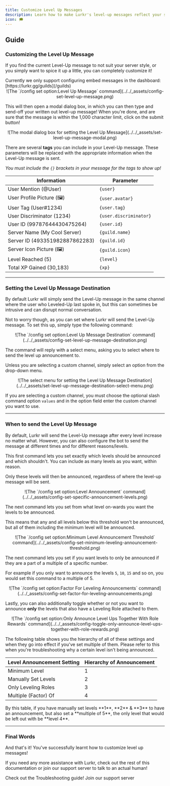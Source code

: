 ```yaml
---
title: Customize Level Up Messages
description: Learn how to make Lurkr's level-up messages reflect your server's personality.
icon: 🗯️
---
```





## Guide

### Customizing the Level Up Message

If you find the current Level-Up message to not suit your server style, or you simply want to spice it up a little, you can completely customize it!

<Callout type="info" title="You can also use Embed Messages to congratulate your members!">
Currently we only support configuring embed messages in the dashboard: [https://lurkr.gg/guilds](/guilds)
</Callout>

<center>
	![The `/config set option:Level Up Message` command](../../_assets/config-set-level-up-message.png)
</center>

This will then open a modal dialog box, in which you can then type and send-off your written out level-up message! When you're done, and are sure that the message is within the 1,000 character limit, click on the submit button!

<center>
	![The modal dialog box for setting the Level Up Message](../../_assets/set-level-up-message-modal.png)
</center>

There are several **tags** you can include in your Level-Up message. These parameters will be replaced with the appropriate information when the Level-Up message is sent.

_You must include the `{}` brackets in your message for the tags to show up!_

| Information                    | Parameter              |
|--------------------------------|------------------------|
| User Mention (@User)           | `{user}`               |
| User Profile Picture (🖼️)     | `{user.avatar}`        |
| User Tag (User#1234)           | `{user.tag}`           |
| User Discriminator (1234)      | `{user.discriminator}` |
| User ID (99787644430475264)    | `{user.id}`            |
| Server Name (My Cool Server)   | `{guild.name}`         |
| Server ID (493351982887862283) | `{guild.id}`           |
| Server Icon Picture (🖼️)      | `{guild.icon}`         |
| Level Reached (5)              | `{level}`              |
| Total XP Gained (30,183)       | `{xp}`                 |

***

### Setting the Level Up Message Destination

By default Lurkr will simply send the Level-Up message in the same channel where the user who Leveled-Up last spoke in, but this can sometimes be intrusive and can disrupt normal conversation.

Not to worry though, as you can set where Lurkr will send the Level-Up message. To set this up, simply type the following command:

<center>
	![The `/config set option:Level Up Message Destination` command](../../_assets/config-set-level-up-message-destination.png)
</center>

The command will reply with a select menu, asking you to select where to send the level up announcement to.

Unless you are selecting a custom channel, simply select an option from the drop-down menu.

<center>
	![The select menu for setting the Level Up Message Destination](../../_assets/set-level-up-message-destination-select-menu.png)
</center>

If you are selecting a custom channel, you must choose the optional slash command option `values` and in the option field enter the custom channel you want to use.

***

### When to send the Level Up Message

By default, Lurkr will send the Level-Up message after every level increase no matter what. However, you can also configure the bot to send the message at different times and for different reasons/levels.&#x20;

This first command lets you set exactly which levels should be announced and which shouldn't. You can include as many levels as you want, within reason.

Only these levels will then be announced, regardless of where the level-up message will be sent.

<center>
	![The `/config set option:Level Announcement` command](../../_assets/config-set-specific-announcement-levels.png)
</center>

The next command lets you set from what level on-wards you want the levels to be announced.

This means that any and all levels below this threshold won't be announced, but all of them including the minimum level will be announced.

<center>
	![The `/config set option:Minimum Level Announcement Threshold` command](../../_assets/config-set-minimum-leveling-announcement-threshold.png)
</center>

The next command lets you set if you want levels to only be announced if they are a part of a multiple of a specific number.

For example if you only want to announce the levels `5`, `10`, `15` and so on, you would set this command to a multiple of 5.

<center>
	![The `/config set option:Factor For Leveling Announcements` command](../../_assets/config-set-factor-for-leveling-announcements.png)
</center>

Lastly, you can also additionally toggle whether or not you want to announce **only** the levels that also have a Leveling Role attached to them.

<center>
	![The `/config set option:Only Announce Level Ups Together With Role Rewards` command](../../_assets/config-toggle-only-announce-level-ups-together-with-role-rewards.png)
</center>

The following table shows you the hierarchy of all of these settings and when they go into effect if you've set multiple of them. Please refer to this when you're troubleshooting why a certain level isn't being announced.

| Level Announcement Setting | Hierarchy of Announcement |
|----------------------------|---------------------------|
| Minimum Level              | 1                         |
| Manually Set Levels        | 2                         |
| Only Leveling Roles        | 3                         |
| Multiple (Factor) Of       | 4                         |

<Callout type="info">
By this table, if you have manually set levels **1**, **2** & **3** to have an announcement, but also set a **multiple of 5**, the only level that would be left out with be **level 4**.
</Callout>

***

### Final Words

And that's it! You've successfully learnt how to customize level up messages!

If you need any more assistance with Lurkr, check out the rest of this documentation or join our support server to talk to an actual human!

<Cards>
	<Card href="/docs/troubleshooting" title="🐛 Still need help?">
		Check out the Troubleshooting guide!
	</Card>
	<Card href={SUPPORT_SERVER_INVITE} title="💬 Want to chat with an actual human?">
		Join our support server
	</Card>
</Cards>
